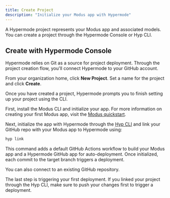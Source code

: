 ```yaml
---
title: Create Project
description: "Initialize your Modus app with Hypermode"
---
```


A Hypermode project represents your Modus app and associated models. You can
create a project through the Hypermode Console or Hyp CLI.

## Create with Hypermode Console

<Note>
  Hypermode relies on Git as a source for project deployment. Through the
  project creation flow, you'll connect Hypermode to your GitHub account.
</Note>

From your organization home, click **New Project**. Set a name for the project
and click **Create**.

Once you have created a project, Hypermode prompts you to finish setting up your
project using the CLI.

First, install the Modus CLI and initialize your app. For more information on
creating your first Modus app, visit the
[Modus quickstart](modus/first-modus-agent).

Next, initialize the app with Hypermode through the [Hyp CLI](/hyp-cli) and link
your GitHub repo with your Modus app to Hypermode using:

```sh
hyp link
```

This command adds a default GitHub Actions workflow to build your Modus app and
a Hypermode GitHub app for auto-deployment. Once initialized, each commit to the
target branch triggers a deployment.

You can also connect to an existing GitHub repository.

The last step is triggering your first deployment. If you linked your project
through the Hyp CLI, make sure to push your changes first to trigger a
deployment.

